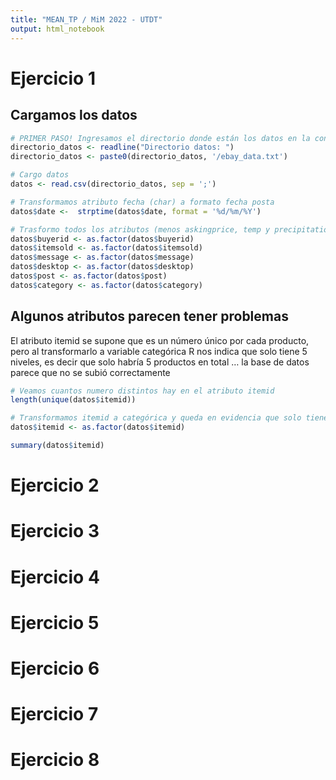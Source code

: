 ```yaml
---
title: "MEAN_TP / MiM 2022 - UTDT"
output: html_notebook
---
```


# Ejercicio 1 

## Cargamos los datos

```r
# PRIMER PASO! Ingresamos el directorio donde están los datos en la consola
directorio_datos <- readline("Directorio datos: ")
directorio_datos <- paste0(directorio_datos, '/ebay_data.txt')
```




```r
# Cargo datos
datos <- read.csv(directorio_datos, sep = ';')

# Transformamos atributo fecha (char) a formato fecha posta
datos$date <-  strptime(datos$date, format = '%d/%m/%Y')

# Trasformo todos los atributos (menos askingprice, temp y precipitation) a categorias)
datos$buyerid <- as.factor(datos$buyerid)
datos$itemsold <- as.factor(datos$itemsold)
datos$message <- as.factor(datos$message)
datos$desktop <- as.factor(datos$desktop)
datos$post <- as.factor(datos$post)
datos$category <- as.factor(datos$category)
```

## Algunos atributos parecen tener problemas

El atributo itemid se supone que es un número único por cada producto, pero al
transformarlo a variable categórica R nos indica que solo tiene 5 niveles, es decir
que solo habría 5 productos en total ... la base de datos parece que no se subió 
correctamente

```r
# Veamos cuantos numero distintos hay en el atributo itemid
length(unique(datos$itemid))

# Transformamos itemid a categórica y queda en evidencia que solo tiene 5 categoría
datos$itemid <- as.factor(datos$itemid)

summary(datos$itemid)
```



# Ejercicio 2








# Ejercicio 3








# Ejercicio 4








# Ejercicio 5







# Ejercicio 6








# Ejercicio 7







# Ejercicio 8








